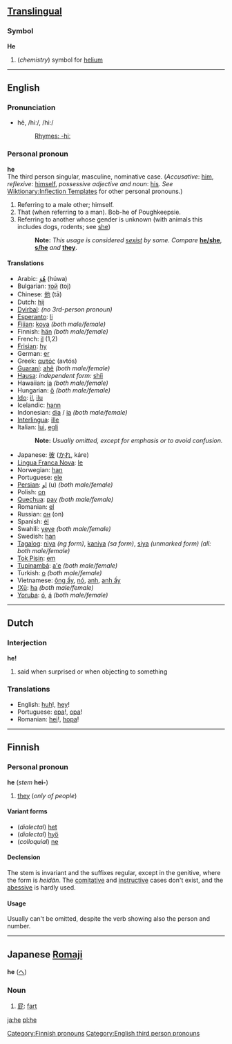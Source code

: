 ==[[Translingual]]==
===Symbol===
'''He'''

#(''chemistry'') symbol for [[helium]]

----
==English==
===Pronunciation===
*hē, /hiː/, /hi:/
*:[[Rhymes:English:-hiː|Rhymes: -hiː]]

===Personal pronoun===
'''he'''<br>
The third person singular, masculine, nominative case. (''Accusative'': [[him]],  ''reflexive'': [[himself]], ''possessive adjective and noun'': [[his]]. ''See'' [[Wiktionary:Inflection Templates]] for other personal pronouns.) 

#Referring to a male other; himself.
#That (when referring to a man). Bob-he of Poughkeepsie.
#Referring to another whose gender is unknown (with animals this includes dogs, rodents; see [[she]])
#:'''Note:''' ''This usage is considered [[sexist]] by some.  Compare'' '''[[he/she]]''', '''[[s/he]]''' ''and'' '''[[they]]'''.

====Translations====
*Arabic: [[هُوَ]] (húwa)
*Bulgarian: [[той]] (toj)
*Chinese: [[他]] (tā)
*Dutch: [[hij]]
*[[w:Dyirbal language|Dyirbal]]: ''(no 3rd-person pronoun)''
*[[Esperanto]]: [[li]]
*[[w:Fijian language|Fijian]]: [[koya]] ''(both male/female)''
*Finnish: [[hän]] ''(both male/female)''
*French: [[il]] (1,2)
*[[Frisian]]: [[hy]]
*German: [[er]]
*Greek: [[αυτός]] (avtós)
*[[Guaraní]]: [[ahẽ]] ''(both male/female)''
*[[w:Hausa language|Hausa]]: ''independent form:'' [[shíi]]
*Hawaiian: [[ia]] ''(both male/female)''
*Hungarian: [[ő]] ''(both male/female)''
*[[Ido]]: [[il]], [[ilu]]
*Icelandic: [[hann]]
*Indonesian: [[dia]] / [[ia]] ''(both male/female)''
*[[Interlingua]]: [[ille]]
*Italian: [[lui#Italian|lui]], [[egli]]
*:'''Note:''' ''Usually omitted, except for emphasis or to avoid confusion.''
*Japanese: [[彼]] ([[かれ]], káre)
*[[Lingua Franca Nova]]: [[le]]
*Norwegian: [[han]]
*Portuguese: [[ele]]
*[[Persian]]: [[او]] (u) ''(both male/female)''
*Polish: [[on]]
*[[w:Quechua language|Quechua]]: [[pay]] ''(both male/female)''
*Romanian: [[el]]
*Russian: [[он]] (on)
*Spanish: [[él]]
*Swahili: [[yeye]] ''(both male/female)''
*Swedish: [[han]]
*[[w:Tagalog language|Tagalog]]: [[niya]] ''(ng form)'', [[kaniya]] ''(sa form)'', [[siya]] ''(unmarked form)'' ''(all: both male/female)''
*[[Tok Pisin]]: [[em]]
*[[Tupinambá]]: [[a'e]] ''(both male/female)''
*Turkish: [[o]] ''(both male/female)''
*Vietnamese: [[ông ấy]], [[nó]], [[anh]], [[anh ấy]]
*[[w:Kung-ekoka language|!Xũ]]: [[ha]] ''(both male/female)''
*[[w:Yoruba language|Yoruba]]: [[ó]], [[á]] ''(both male/female)''

----

==Dutch==
===Interjection===
'''he!'''

# said when surprised or when objecting to something

===Translations===
*English: [[huh]]!, [[hey]]!
*Portuguese: [[epa]]!, [[opa]]!
*Romanian: [[hei]]!, [[hopa]]!

----

==Finnish==
===Personal pronoun===
'''he''' (''stem'' '''hei-''')

#[[they]] (''only of people'')

====Variant forms====
*(''dialectal'') [[het#Finnish|het]]
*(''dialectal'') [[hyö#Finnish|hyö]]
*(''colloquial'') [[ne#Finnish|ne]]

====Declension====
The stem is invariant and the suffixes regular, except in the genitive, where the form is ''heidän''. The [[comitative]] and [[instructive]] cases don't exist, and the [[abessive]] is hardly used.

====Usage====
Usually can't be omitted, despite the verb showing also the person and number.
[[Category:Finnish pronouns]]
----

==Japanese [[Romaji]]==
'''he''' ([[へ]])

===Noun===
#[[屁]]: [[fart]]

[[Category:English third person pronouns]]
[[ja:he]] [[pl:he]]